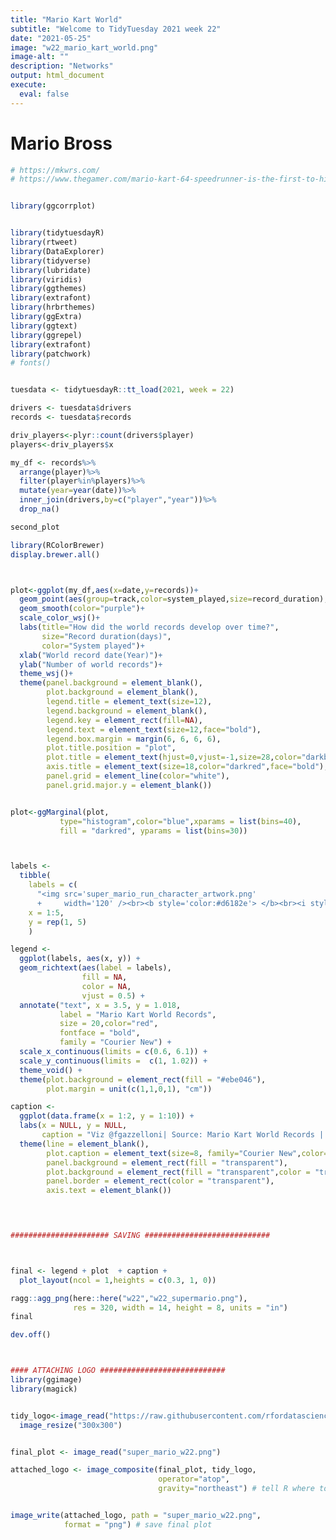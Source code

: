 ```yaml
---
title: "Mario Kart World"
subtitle: "Welcome to TidyTuesday 2021 week 22"
date: "2021-05-25"
image: "w22_mario_kart_world.png"
image-alt: ""
description: "Networks"
output: html_document
execute: 
  eval: false
---
```



# Mario Bross 
```r

# https://mkwrs.com/
# https://www.thegamer.com/mario-kart-64-speedrunner-is-the-first-to-hit-a-190000-trick-breaks-two-world-records-at-once/


library(ggcorrplot)


library(tidytuesdayR)
library(rtweet)
library(DataExplorer)
library(tidyverse)
library(lubridate)
library(viridis)
library(ggthemes)
library(extrafont)
library(hrbrthemes)
library(ggExtra)
library(ggtext)
library(ggrepel)
library(extrafont)
library(patchwork)
# fonts()


tuesdata <- tidytuesdayR::tt_load(2021, week = 22)

drivers <- tuesdata$drivers
records <- tuesdata$records

driv_players<-plyr::count(drivers$player)
players<-driv_players$x

my_df <- records%>%
  arrange(player)%>%
  filter(player%in%players)%>%
  mutate(year=year(date))%>%
  inner_join(drivers,by=c("player","year"))%>%
  drop_na()

second_plot

library(RColorBrewer)
display.brewer.all()



plot<-ggplot(my_df,aes(x=date,y=records))+
  geom_point(aes(group=track,color=system_played,size=record_duration),alpha=0.5)+
  geom_smooth(color="purple")+
  scale_color_wsj()+
  labs(title="How did the world records develop over time?",
       size="Record duration(days)",
       color="System played")+
  xlab("World record date(Year)")+
  ylab("Number of world records")+
  theme_wsj()+
  theme(panel.background = element_blank(),
        plot.background = element_blank(),
        legend.title = element_text(size=12),
        legend.background = element_blank(),
        legend.key = element_rect(fill=NA),
        legend.text = element_text(size=12,face="bold"),
        legend.box.margin = margin(6, 6, 6, 6),
        plot.title.position = "plot",
        plot.title = element_text(hjust=0,vjust=-1,size=28,color="darkblue"),
        axis.title = element_text(size=18,color="darkred",face="bold"),
        panel.grid = element_line(color="white"),
        panel.grid.major.y = element_blank())


plot<-ggMarginal(plot,
           type="histogram",color="blue",xparams = list(bins=40),
           fill = "darkred", yparams = list(bins=30))



labels <-
  tibble(
    labels = c(
      "<img src='super_mario_run_character_artwork.png'
      +     width='120' /><br><b style='color:#d6182e'> </b><br><i style='color:#d6182e'> </i></b>"),
    x = 1:5,
    y = rep(1, 5)
    )

legend <-
  ggplot(labels, aes(x, y)) +
  geom_richtext(aes(label = labels),
                fill = NA,
                color = NA,
                vjust = 0.5) +
  annotate("text", x = 3.5, y = 1.018,
           label = "Mario Kart World Records",
           size = 20,color="red",
           fontface = "bold",
           family = "Courier New") +
  scale_x_continuous(limits = c(0.6, 6.1)) +
  scale_y_continuous(limits =  c(1, 1.02)) +
  theme_void() +
  theme(plot.background = element_rect(fill = "#ebe046"),
        plot.margin = unit(c(1,1,0,1), "cm"))

caption <-
  ggplot(data.frame(x = 1:2, y = 1:10)) +
  labs(x = NULL, y = NULL,
       caption = "Viz @fgazzelloni| Source: Mario Kart World Records | TidyTuesday Week 22")+
  theme(line = element_blank(),
        plot.caption = element_text(size=8, family="Courier New",color="#460046",face="bold"),
        panel.background = element_rect(fill = "transparent"),
        plot.background = element_rect(fill = "transparent",color = "transparent"),
        panel.border = element_rect(color = "transparent"),
        axis.text = element_blank())


 

###################### SAVING ############################



final <- legend + plot  + caption + 
  plot_layout(ncol = 1,heights = c(0.3, 1, 0))

ragg::agg_png(here::here("w22","w22_supermario.png"),
              res = 320, width = 14, height = 8, units = "in")
final

dev.off()



#### ATTACHING LOGO ############################
library(ggimage)
library(magick)


tidy_logo<-image_read("https://raw.githubusercontent.com/rfordatascience/tidytuesday/master/static/plot_logo.png") %>%
  image_resize("300x300")


final_plot <- image_read("super_mario_w22.png")

attached_logo <- image_composite(final_plot, tidy_logo,
                                 operator="atop",
                                 gravity="northeast") # tell R where to put the logo


image_write(attached_logo, path = "super_mario_w22.png",
            format = "png") # save final plot
```
